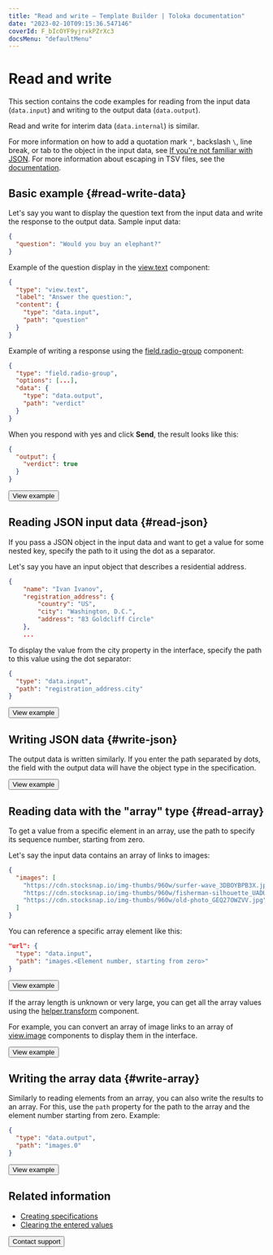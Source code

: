 ```yaml
---
title: "Read and write — Template Builder | Toloka documentation"
date: "2023-02-10T09:15:36.547146"
coverId: F_bIcOYF9yjrxkPZrXc3
docsMenu: "defaultMenu"
---
```



# Read and write

This section contains the code examples for reading from the input data (`data.input`) and writing to the output data (`data.output`).

Read and write for interim data (`data.internal`) is similar.

For more information on how to add a quotation mark `"`, backslash `\`, line break, or tab to the object in the input data, see [If you're not familiar with JSON](/docs/template-builder/quickstart). For more information about escaping in TSV files, see the [documentation](/docs/guide/pool_csv).

## Basic example {#read-write-data}

Let's say you want to display the question text from the input data and write the response to the output data. Sample input data:

```json
{
  "question": "Would you buy an elephant?"
}
```

Example of the question display in the [view.text](/docs/template-builder/reference/view.text) component:

```json
{
  "type": "view.text",
  "label": "Answer the question:",
  "content": {
    "type": "data.input",
    "path": "question"
  }
}
```

Example of writing a response using the [field.radio-group](/docs/template-builder/reference/field.radio-group) component:

```json
{
  "type": "field.radio-group",
  "options": [...],
  "data": {
    "type": "data.output",
    "path": "verdict"
  }
}
```

When you respond with yes and click **Send**, the result looks like this:

```json
{
  "output": {
    "verdict": true
  }
}
```

<Button themeColor="light" view="default" size="l" type="link" url="https://ya.cc/t/ZL2u06Rh3ttBRF">View example</Button>

## Reading JSON input data {#read-json}

If you pass a JSON object in the input data and want to get a value for some nested key, specify the path to it using the dot as a separator.

Let's say you have an input object that describes a residential address.

```json
{
    "name": "Ivan Ivanov",
    "registration_address": {
        "country": "US",
        "city": "Washington, D.C.",
        "address": "83 Goldcliff Circle"
    },
    ...
```

To display the value from the city property in the interface, specify the path to this value using the dot separator:

```json
{
  "type": "data.input",
  "path": "registration_address.city"
}
```

<Button themeColor="light" view="default" size="l" type="link" url="https://ya.cc/t/-SMvyQ2u3ttBUC">View example</Button>

## Writing JSON data {#write-json}

The output data is written similarly. If you enter the path separated by dots, the field with the output data will have the object type in the specification.

<Button themeColor="light" view="default" size="l" type="link" url="https://ya.cc/t/RvwlJq5B3ttBYv">View example</Button>

## Reading data with the "array" type {#read-array}

To get a value from a specific element in an array, use the path to specify its sequence number, starting from zero.

Let's say the input data contains an array of links to images:

```json
{
  "images": [
    "https://cdn.stocksnap.io/img-thumbs/960w/surfer-wave_3DBOYBPB3X.jpg",
    "https://cdn.stocksnap.io/img-thumbs/960w/fisherman-silhouette_UADULRRHEK.jpg",
    "https://cdn.stocksnap.io/img-thumbs/960w/old-photo_GEQ27OWZVV.jpg"
  ]
}
```

You can reference a specific array element like this:

```json
"url": {
  "type": "data.input",
  "path": "images.<Element number, starting from zero>"
}
```

<Button themeColor="light" view="default" size="l" type="link" url="https://ya.cc/t/V44snIfa3ttBb2">View example</Button>

If the array length is unknown or very large, you can get all the array values using the [helper.transform](/docs/template-builder/reference/helper.transform) component.

For example, you can convert an array of image links to an array of [view.image](/docs/template-builder/reference/view.image) components to display them in the interface.

<Button themeColor="light" view="default" size="l" type="link" url="https://ya.cc/t/V44snIfa3ttBb2">View example</Button>

## Writing the array data {#write-array}

Similarly to reading elements from an array, you can also write the results to an array. For this, use the `path` property for the path to the array and the element number starting from zero. Example:

```json
{
  "type": "data.output",
  "path": "images.0"
}
```

<Button themeColor="light" view="default" size="l" type="link" url="https://ya.cc/t/SHklDL8H3ttBg5">View example</Button>

## Related information

- [Creating specifications](/docs/template-builder/operations/create-specs)
- [Clearing the entered values](/docs/template-builder/operations/clear-data)

<Button themeColor="light" view="default" size="l" type="link" url="/docs/guide/troubleshooting/support?form-source=template-builder-operations-input-output-data">Contact support</Button>
